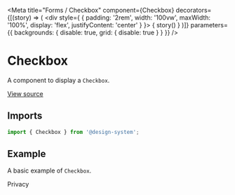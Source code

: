 
<Meta
  title="Forms / Checkbox"
  component={Checkbox}
  decorators={[(story) => (
    <div style={ { padding: '2rem', width: '100vw', maxWidth: '100%', display: 'flex', justifyContent: 'center' } }>
      { story() }
    </div>
  )]}
  parameters={{ backgrounds: { disable: true, grid: { disable: true } } }}
/>

# Checkbox

A component to display a `Checkbox`.

[View source](https://github.com/actarian/design-system/tree/main/src/ui/forms/checkbox)

## Imports

```js
import { Checkbox } from '@design-system';
```

## Example

A basic example of `Checkbox`.

<Canvas>
  <Story name="default">
    <div style={{ padding: '4rem', fontSize: '2rem' }}>
      <Field>
        <Label><Checkbox name='privacy' id='privacy' /> Privacy</Label>
      </Field>
    </div>
  </Story>
</Canvas>
